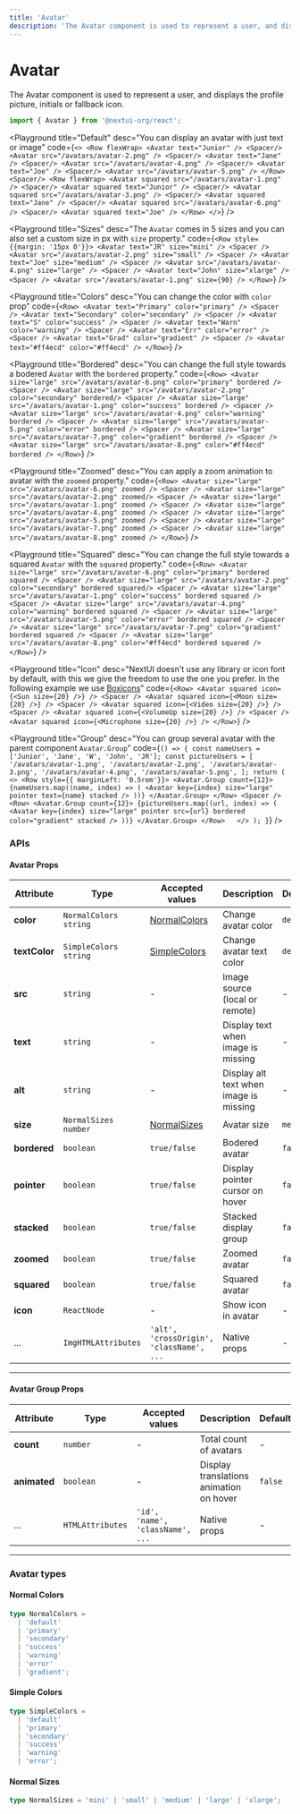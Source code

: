 ```yaml
---
title: 'Avatar'
description: 'The Avatar component is used to represent a user, and displays the profile picture, initials or fallback icon.'
---
```


# Avatar

The Avatar component is used to represent a user, and displays the profile picture, initials or fallback icon.

```jsx
import { Avatar } from '@nextui-org/react';
```

<Playground
  title="Default"
  desc="You can display an avatar with just text or image"
  code={`
  <>
 <Row flexWrap>
    <Avatar text="Junior" />
    <Spacer/>
    <Avatar src="/avatars/avatar-2.png" />
    <Spacer/>
    <Avatar text="Jane" />
    <Spacer/>
    <Avatar src="/avatars/avatar-4.png" />
    <Spacer/>
    <Avatar text="Joe" />
    <Spacer/>
    <Avatar src="/avatars/avatar-5.png" />
 </Row>
 <Spacer/>
 <Row flexWrap>
    <Avatar squared src="/avatars/avatar-1.png" />
    <Spacer/>
    <Avatar squared text="Junior" />
    <Spacer/>
    <Avatar squared src="/avatars/avatar-3.png" />
    <Spacer/>
    <Avatar squared text="Jane" />
    <Spacer/>
    <Avatar squared src="/avatars/avatar-6.png" />
    <Spacer/>
    <Avatar squared text="Joe" />
 </Row>
 </>
`}
/>

<Playground
  title="Sizes"
  desc="The `Avatar` comes in 5 sizes and you can also set a custom size in px with `size` property."
  code={`
  <Row style={{margin: '15px 0'}}>
    <Avatar text="JR" size="mini" />
    <Spacer />
    <Avatar src="/avatars/avatar-2.png" size="small" />
    <Spacer />
    <Avatar text="Joe" size="medium" />
    <Spacer />
    <Avatar src="/avatars/avatar-4.png" size="large" />
    <Spacer />
    <Avatar text="John" size="xlarge" />
    <Spacer />
    <Avatar src="/avatars/avatar-1.png" size={90} />
 </Row>
`}
/>

<Playground
  title="Colors"
  desc="You can change the color with `color` prop"
  code={`
  <Row>
    <Avatar text="Primary" color="primary" />
    <Spacer />
    <Avatar text="Secondary" color="secondary" />
    <Spacer />
    <Avatar text="S" color="success" />
    <Spacer />
    <Avatar text="Warn" color="warning" />
    <Spacer />
    <Avatar text="Err" color="error" />
    <Spacer />
    <Avatar text="Grad" color="gradient" />
    <Spacer />
    <Avatar text="#ff4ecd" color="#ff4ecd" />
 </Row>
`}
/>

<Playground
  title="Bordered"
  desc="You can change the full style towards a bodered `Avatar` with the `bordered` property."
  code={`
  <Row>
    <Avatar size="large" src="/avatars/avatar-6.png" color="primary" bordered />
    <Spacer />
    <Avatar size="large" src="/avatars/avatar-2.png" color="secondary" bordered/>
    <Spacer />
    <Avatar size="large" src="/avatars/avatar-1.png" color="success" bordered />
    <Spacer />
    <Avatar size="large" src="/avatars/avatar-4.png" color="warning" bordered />
    <Spacer />
    <Avatar size="large" src="/avatars/avatar-5.png" color="error" bordered />
    <Spacer />
    <Avatar size="large" src="/avatars/avatar-7.png" color="gradient" bordered />
    <Spacer />
    <Avatar size="large" src="/avatars/avatar-8.png" color="#ff4ecd" bordered />
 </Row>
`}
/>

<Playground
  title="Zoomed"
  desc="You can apply a zoom animation to avatar with the `zoomed` property."
  code={`
  <Row>
    <Avatar size="large" src="/avatars/avatar-6.png" zoomed />
    <Spacer />
    <Avatar size="large" src="/avatars/avatar-2.png" zoomed/>
    <Spacer />
    <Avatar size="large" src="/avatars/avatar-1.png" zoomed />
    <Spacer />
    <Avatar size="large" src="/avatars/avatar-4.png" zoomed />
    <Spacer />
    <Avatar size="large" src="/avatars/avatar-5.png" zoomed />
    <Spacer />
    <Avatar size="large" src="/avatars/avatar-7.png" zoomed />
    <Spacer />
    <Avatar size="large" src="/avatars/avatar-8.png" zoomed />
 </Row>
`}
/>

<Playground
  title="Squared"
  desc="You can change the full style towards a squared `Avatar` with the `squared` property."
  code={`
  <Row>
    <Avatar size="large" src="/avatars/avatar-6.png" color="primary" bordered squared />
    <Spacer />
    <Avatar size="large" src="/avatars/avatar-2.png" color="secondary" bordered squared/>
    <Spacer />
    <Avatar size="large" src="/avatars/avatar-1.png" color="success" bordered squared />
    <Spacer />
    <Avatar size="large" src="/avatars/avatar-4.png" color="warning" bordered squared />
    <Spacer />
    <Avatar size="large" src="/avatars/avatar-5.png" color="error" bordered squared />
    <Spacer />
    <Avatar size="large" src="/avatars/avatar-7.png" color="gradient" bordered squared />
    <Spacer />
    <Avatar size="large" src="/avatars/avatar-8.png" color="#ff4ecd" bordered squared />
 </Row>
`}
/>

<Playground
  title="Icon"
  desc="NextUI doesn't use any library or icon font by default, with this we give the freedom to use the one you prefer. In the following example we use [Boxicons](https://boxicons.com/)"
  code={`
  <Row>
     <Avatar
        squared
        icon={<Sun size={20} />}
      />
      <Spacer />
      <Avatar
        squared
        icon={<Moon size={20} />}
      />
      <Spacer />
      <Avatar
        squared
        icon={<Video size={20} />}
      />
      <Spacer />
      <Avatar
        squared
        icon={<VolumeUp size={20} />}
      />
      <Spacer />
      <Avatar
        squared
        icon={<Microphone size={20} />}
      />
 </Row>
`}
/>

<Playground
  title="Group"
  desc="You can group several avatar with the parent component `Avatar.Group`"
  code={`
  () => {
    const nameUsers = ['Junior', 'Jane', 'W', 'John', 'JR'];
    const pictureUsers = [
        '/avatars/avatar-1.png',
        '/avatars/avatar-2.png',
        '/avatars/avatar-3.png',
        '/avatars/avatar-4.png',
        '/avatars/avatar-5.png',
    ];
    return (
    <>
     <Row style={{ marginLeft: '0.5rem'}}>
        <Avatar.Group count={12}>
            {nameUsers.map((name, index) => (
            <Avatar key={index} size="large" pointer text={name} stacked />
            ))}
        </Avatar.Group>
      </Row>
      <Spacer />
      <Row>
        <Avatar.Group count={12}>
            {pictureUsers.map((url, index) => (
            <Avatar key={index} size="large" pointer src={url} bordered color="gradient" stacked />
            ))}
        </Avatar.Group>
      </Row>  
    </>
    );
 }
`}
/>

<Spacer y={3} />

### APIs

<Spacer y={2} />

#### Avatar Props

| Attribute     | Type                    | Accepted values                          | Description                            | Default   |
| ------------- | ----------------------- | ---------------------------------------- | -------------------------------------- | --------- |
| **color**     | `NormalColors` `string` | [NormalColors](#normal-colors)           | Change avatar color                    | `default` |
| **textColor** | `SimpleColors` `string` | [SimpleColors](#simple-colors)           | Change avatar text color               | `default` |
| **src**       | `string`                | -                                        | Image source (local or remote)         | -         |
| **text**      | `string`                | -                                        | Display text when image is missing     | -         |
| **alt**       | `string`                | -                                        | Display alt text when image is missing | -         |
| **size**      | `NormalSizes` `number`  | [NormalSizes](#normal-sizes)             | Avatar size                            | `medium`  |
| **bordered**  | `boolean`               | `true/false`                             | Bodered avatar                         | `false`   |
| **pointer**   | `boolean`               | `true/false`                             | Display pointer cursor on hover        | `false`   |
| **stacked**   | `boolean`               | `true/false`                             | Stacked display group                  | `false`   |
| **zoomed**    | `boolean`               | `true/false`                             | Zoomed avatar                          | `false`   |
| **squared**   | `boolean`               | `true/false`                             | Squared avatar                         | `false`   |
| **icon**      | `ReactNode`             | -                                        | Show icon in avatar                    | -         |
| ...           | `ImgHTMLAttributes`     | `'alt', 'crossOrigin', 'className', ...` | Native props                           | -         |

---

<Spacer y={2} />

#### Avatar Group Props

| Attribute    | Type             | Accepted values                  | Description                             | Default |
| ------------ | ---------------- | -------------------------------- | --------------------------------------- | ------- |
| **count**    | `number`         | -                                | Total count of avatars                  | -       |
| **animated** | `boolean`        | -                                | Display translations animation on hover | `false` |
| ...          | `HTMLAttributes` | `'id', 'name', 'className', ...` | Native props                            | -       |

---

<Spacer y={2} />

### Avatar types

<Spacer y={1} />

#### Normal Colors

```ts
type NormalColors =
  | 'default'
  | 'primary'
  | 'secondary'
  | 'success'
  | 'warning'
  | 'error'
  | 'gradient';
```

#### Simple Colors

```ts
type SimpleColors =
  | 'default'
  | 'primary'
  | 'secondary'
  | 'success'
  | 'warning'
  | 'error';
```

#### Normal Sizes

```ts
type NormalSizes = 'mini' | 'small' | 'medium' | 'large' | 'xlarge';
```
